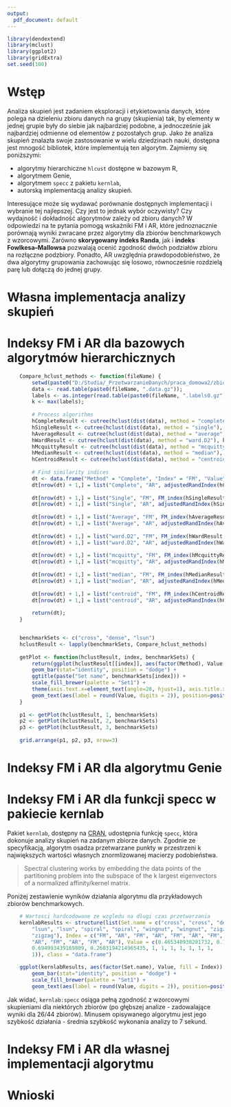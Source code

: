 ```yaml
---
output:
  pdf_document: default
---
```


```r
library(dendextend)
library(mclust)
library(ggplot2)
library(gridExtra)
set.seed(100)
```

# Wstęp
Analiza skupień jest zadaniem eksploracji i etykietowania danych, które polega na dzieleniu zbioru danych na grupy (skupienia) tak, by elementy w jednej grupie były do siebie jak najbardziej podobne, a jednocześnie jak najbardziej odmienne od elementów z pozostałych grup. Jako że analiza skupień znalazła swoje zastosowanie w wielu dziedzinach nauki, dostępna jest mnogość bibliotek, które implementują ten algorytm. Zajmiemy się poniższymi:

* algorytmy hierarchiczne `hlcust` dostępne w bazowym R,
* algorytmem Genie,
* algorytmem `specc` z pakietu `kernlab`,
* autorską implementacją analizy skupień.

Interesujące może się wydawać porównanie dostępnych implementacji i wybranie tej najlepszej. Czy jest to jednak wybór oczywisty? Czy wydajność i dokładność algorytmów zależy od zbioru danych? W odpowiedzi na te pytania pomogą wskaźniki FM i AR, które jednoznacznie porównają wyniki zwracane przez algorytmy dla zbiorów benchmarkowych z wzorcowymi. Zarówno **skorygowany indeks Randa**, jak i **indeks Fowlkesa–Mallowsa** pozwalają ocenić zgodność dwóch podziałów zbioru na rozłączne podzbiory. Ponadto, AR uwzględnia prawdopodobieństwo, że dwa algorytmy grupowania zachowując się losowo, równocześnie rozdzielą parę lub dołączą do jednej grupy.


# Własna implementacja analizy skupień


# Indeksy FM i AR dla bazowych algorytmów hierarchicznych

```r
    Compare_hclust_methods <- function(fileName) {
        setwd(paste0("D:/Studia/_PrzetwarzanieDanych/praca_domowa2/zbiory-benchmarkowe"));
        data <- read.table(paste0(fileName, ".data.gz"));
        labels <- as.integer(read.table(paste0(fileName, ".labels0.gz"))[,1]);
        k <- max(labels);
        
        # Process algorithms
        hCompleteResult <- cutree(hclust(dist(data), method = "complete"), k);
        hSingleResult <- cutree(hclust(dist(data), method = "single"), k);
        hAverageResult <- cutree(hclust(dist(data), method = "average"), k);
        hWardResult <- cutree(hclust(dist(data), method = "ward.D2"), k);
        hMcquittyResult <- cutree(hclust(dist(data), method = "mcquitty"), k);
        hMedianResult <- cutree(hclust(dist(data), method = "median"), k);
        hCentroidResult <- cutree(hclust(dist(data), method = "centroid"), k);
        
        # Find similarity indices
        dt <- data.frame("Method" = "Complete", "Index" = "FM", "Value" = FM_index(hCompleteResult, labels)[1], stringsAsFactors = FALSE);
        dt[nrow(dt) + 1,] = list("Complete", "AR", adjustedRandIndex(hCompleteResult, labels));
        
        dt[nrow(dt) + 1,] = list("Single", "FM", FM_index(hSingleResult, labels)[1]);
        dt[nrow(dt) + 1,] = list("Single", "AR", adjustedRandIndex(hSingleResult, labels));
        
        dt[nrow(dt) + 1,] = list("Average", "FM", FM_index(hAverageResult, labels)[1]);
        dt[nrow(dt) + 1,] = list("Average", "AR", adjustedRandIndex(hAverageResult, labels));
        
        dt[nrow(dt) + 1,] = list("ward.D2", "FM", FM_index(hWardResult, labels)[1]);
        dt[nrow(dt) + 1,] = list("ward.D2", "AR", adjustedRandIndex(hWardResult, labels));
        
        dt[nrow(dt) + 1,] = list("mcquitty", "FM", FM_index(hMcquittyResult, labels)[1]);
        dt[nrow(dt) + 1,] = list("mcquitty", "AR", adjustedRandIndex(hMcquittyResult, labels));
        
        dt[nrow(dt) + 1,] = list("median", "FM", FM_index(hMedianResult, labels)[1]);
        dt[nrow(dt) + 1,] = list("median", "AR", adjustedRandIndex(hMedianResult, labels));
        
        dt[nrow(dt) + 1,] = list("centroid", "FM", FM_index(hCentroidResult, labels)[1]);
        dt[nrow(dt) + 1,] = list("centroid", "AR", adjustedRandIndex(hCentroidResult, labels));
        
        return(dt);
    }


    benchmarkSets <- c("cross", "dense", "lsun")
    hclustResult <- lapply(benchmarkSets, Compare_hclust_methods)
    
    getPlot <- function(hclustResult, index, benchmarkSets) {
        return(ggplot(hclustResult[[index]], aes(factor(Method), Value, fill = Index)) + 
        geom_bar(stat="identity", position = "dodge") +  
        ggtitle(paste("Set name", benchmarkSets[index])) +
        scale_fill_brewer(palette = "Set1") + 
        theme(axis.text.x=element_text(angle=20, hjust=1), axis.title.x=element_blank()) +
        geom_text(aes(label = round(Value, digits = 2)), position=position_dodge(width=0.9), vjust=-0.25, size=2) + ylab("Wartość wskaźnika"))
    }
    
    p1 <- getPlot(hclustResult, 1, benchmarkSets)
    p2 <- getPlot(hclustResult, 2, benchmarkSets)
    p3 <- getPlot(hclustResult, 3, benchmarkSets)
    
    grid.arrange(p1, p2, p3, nrow=3)
```

# Indeksy FM i AR dla algorytmu Genie


# Indeksy FM i AR dla funkcji specc w pakiecie kernlab
Pakiet `kernlab`, dostępny na [CRAN](https://www.rdocumentation.org/packages/kernlab/versions/0.9-27), udostępnia funkcję `specc`, która dokonuje analizy skupień na zadanym zbiorze danych. Zgodnie ze specyfikacją, algorytm osadza przetwarzane punkty w przestrzeni k największych wartości własnych znormlizowanej macierzy podobieństwa.

> Spectral clustering works by embedding the data points of the partitioning problem into the subspace of the k largest eigenvectors of a normalized affinity/kernel matrix.

Poniżej zestawienie wyników działania algorytmu dla przykładowych zbiorów benchmarkowych.

```r
    # Wartosci hardcodowane ze wzgledu na dlugi czas przetwarzania
    kernlabResults <- structure(list(Set.name = c("cross", "cross", "dense", "dense", 
        "lsun", "lsun", "spiral", "spiral", "wingnut", "wingnut", "zigzag", 
        "zigzag"), Index = c("FM", "AR", "FM", "AR", "FM", "AR", "FM", 
        "AR", "FM", "AR", "FM", "AR"), Value = c(0.465340930201732, 0.105087003417032, 
        0.694993439169809, 0.2603194214965435, 1, 1, 1, 1, 1, 1, 1, 
        1)), class = "data.frame")

    ggplot(kernlabResults, aes(factor(Set.name), Value, fill = Index)) + 
        geom_bar(stat="identity", position = "dodge") +  
        scale_fill_brewer(palette = "Set1") + 
        geom_text(aes(label = round(Value, digits = 2)), position=position_dodge(width=0.9), vjust=-0.25, size=2) + xlab("Zbiór") + ylab("Wartość wskaźnika")
```

Jak widać, `kernlab:specc` osiąga pełną zgodność z wzorcowymi skupieniami dla niektórych zbiorów (po głębszej analize - zadowalające wyniki dla 26/44 zbiorów). Minusem opisywanego algorytmu jest jego szybkość działania - średnia szybkość wykonania analizy to 7 sekund.

# Indeksy FM i AR dla własnej implementacji algorytmu 


# Wnioski
